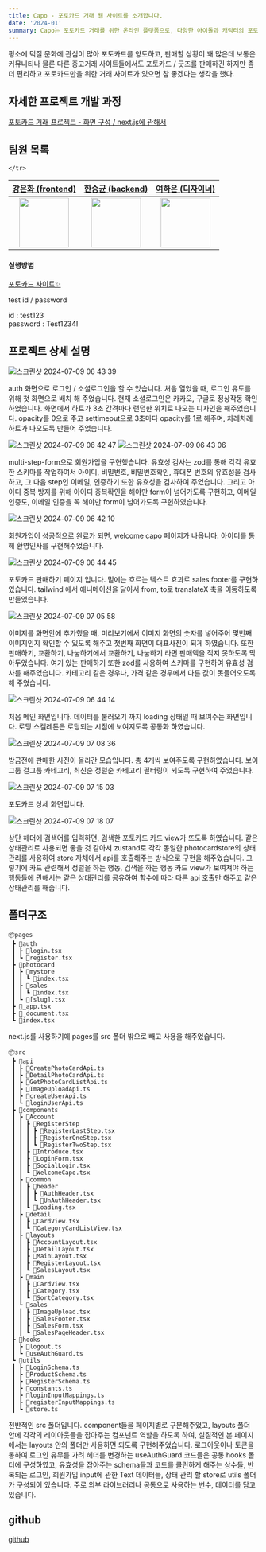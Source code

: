 ```yaml
---
title: Capo - 포토카드 거래 웹 사이트를 소개합니다.
date: '2024-01'
summary: Capo는 포토카드 거래를 위한 온라인 플랫폼으로, 다양한 아이돌과 캐릭터의 포토카드를 손쉽게 거래할 수 있도록 안전한 거래환경을 제공하는 거래 웹 사이트 입니다.
---
```


평소에 덕질 문화에 관심이 많아 포토카드를 양도하고, 판매할 상황이 꽤 많은데 보통은 커뮤니티나 물론 다른 중고거래 사이트들에서도 포토카드 / 굿즈를 판매하긴 하지만 좀 더 편리하고 포토카드만을 위한 거래 사이트가 있으면 참 좋겠다는 생각을 했다.

## 자세한 프로젝트 개발 과정

[포토카드 거래 프로젝트 - 화면 구성 / next.js에 관해서](https://coding-god-life.tistory.com/94)

## 팀원 목록

<table>
  <thead>
    <tr>
      <th align="center">
        <b>
          <a href="https://github.com/murramge">강은화 (frontend)</a>
        </b>
      </th>
      <th align="center">
        <b>
          <a href="https://github.com/hanseu9839">한승균 (backend) </a>
        </b>
      </th>
      <th align="center">
        <b>
          <a href="/capo/intro">여하은 (디자이너)</a>
        </b>
      </th>
    </tr>
  </thead>
  <tbody>
    <tr>
      <td align="center">
        <a href="https://github.com/murramge">
          <img src="https://avatars.githubusercontent.com/u/60298173?v=4" width="100px" />
        </a>
      </td>
      <td align="center">
        <a href="https://github.com/hanseu9839">
          <img src="https://avatars.githubusercontent.com/u/74501208?v=4" width="100px" />
        </a>
      </td>
      <td align="center">
        <a href="/blog/capo/intro">
          <img src="https://avatars.githubusercontent.com/u/74501208?v=4" width="100px" />
        </a>
      </td>

    </tr>

  </tbody>
</table>

#### 실행방법

[포토카드 사이트✨](https://photocard.site/)

test id / password

<div>id : test123</div>
<div>password : Test1234!</div>

## 프로젝트 상세 설명

![스크린샷 2024-07-09 06 43 39](https://github.com/murramge/capo_project_front/assets/60298173/6e61720e-a7fa-45d7-a710-b95367f43e80)

auth 화면으로 로그인 / 소셜로그인을 할 수 있습니다. 처음 열었을 때, 로그인 유도를 위해 첫 화면으로 배치 해 주었습니다.
현재 소셜로그인은 카카오, 구글로 정상작동 확인하였습니다.
화면에서 하트가 3초 간격마다 랜덤한 위치로 나오는 디자인을 해주었습니다. opacity를 0으로 주고 settimeout으로 3초마다 opacity를 1로 해주며, 차례차례 하트가 나오도록 만들어 주었습니다.

![스크린샷 2024-07-09 06 42 47](https://github.com/murramge/capo_project_front/assets/60298173/14146e48-1d3c-4305-8980-6e5a50db59b1)
![스크린샷 2024-07-09 06 43 06](https://github.com/murramge/capo_project_front/assets/60298173/8f701923-f075-4080-b872-4e5a1753748c)

multi-step-form으로 회원가입을 구현했습니다. 유효성 검사는 zod를 통해 각각 유효한 스키마를 작업하여서 아이디, 비밀번호, 비밀번호확인, 휴대폰 번호의 유효성을 검사하고, 그 다음 step인 이메일, 인증하기 또한 유효성을 검사하여 주었습니다.
그리고 아이디 중복 방지를 위해 아이디 중복확인을 해야만 form이 넘어가도록 구현하고, 이메일 인증도, 이메일 인증을 꼭 해야만 form이 넘어가도록 구현하였습니다.

![스크린샷 2024-07-09 06 42 10](https://github.com/murramge/capo_project_front/assets/60298173/a6e45393-3afd-4751-b663-f6962302563a)

회원가입이 성공적으로 완료가 되면, welcome capo 페이지가 나옵니다. 아이디를 통해 환영인사를 구현해주었습니다.

![스크린샷 2024-07-09 06 44 45](https://github.com/murramge/capo_project_front/assets/60298173/178896e6-a134-45fa-b45f-4b7e84508dd4)

포토카드 판매하기 페이지 입니다. 밑에는 흐르는 텍스트 효과로 sales footer를 구현하였습니다. tailwind 에서 애니메이션을 달아서 from, to로 translateX 축을 이동하도록 만들었습니다.

![스크린샷 2024-07-09 07 05 58](https://github.com/murramge/capo_project_front/assets/60298173/0f990a37-b731-49f7-aaf0-d30e83a8100c)

이미지를 화면안에 추가했을 때, 미리보기에서 이미지 화면의 숫자를 넣어주어 몇번째 이미지인지 확인할 수 있도록 해주고 첫번째 화면이 대표사진이 되게 하였습니다.
또한 판매하기, 교환하기, 나눔하기에서 교환하기, 나눔하기 라면 판매액을 적지 못하도록 막아두었습니다. 여기 있는 판매하기 또한 zod를 사용하여 스키마를 구현하여 유효성 검사를 해주었습니다. 카테고리 같은 경우나, 가격 같은 경우에서 다른 값이 못들어오도록 해 주었습니다.

![스크린샷 2024-07-09 06 44 14](https://github.com/murramge/capo_project_front/assets/60298173/40ffe63e-1815-468f-80b3-00c748629187)

처음 메인 화면입니다. 데이터를 불러오기 까지 loading 상태일 때 보여주는 화면입니다. 로딩 스켈레톤은 로딩되는 시점에 보여지도록 공통화 하였습니다.

![스크린샷 2024-07-09 07 08 36](https://github.com/murramge/capo_project_front/assets/60298173/7b7ddb86-52f5-49ce-915f-806231971b99)

방금전에 판매한 사진이 올라간 모습입니다. 총 4개씩 보여주도록 구현하였습니다. 보이그룹 걸그룹 카테고리, 최신순 정렬순 카테고리 필터링이 되도록 구현하여 주었습니다.

![스크린샷 2024-07-09 07 15 03](https://github.com/murramge/capo_project_front/assets/60298173/4312d16b-f92d-4b83-8f28-f3cb0ac6ec58)

포토카드 상세 화면입니다.

![스크린샷 2024-07-09 07 18 07](https://github.com/murramge/capo_project_front/assets/60298173/c9c69f67-8eda-47ca-a32e-f19b537841f0)

상단 헤더에 검색어를 입력하면, 검색한 포토카드 카드 view가 뜨도록 하였습니다. 같은 상태관리로 사용되면 좋을 것 같아서 zustand로 각각 동일한 photocardstore의 상태관리를 사용하여 store 자체에서 api를 호출해주는 방식으로 구현을 해주었습니다. 그렇기에 카드 관련해서 정렬을 하는 행동, 검색을 하는 행동 카드 view가 보여져야 하는 행동들에 관해서는 같은 상태관리를 공유하여 함수에 따라 다른 api 호출만 해주고 같은 상태관리를 해줍니다.

## 폴더구조

```
📦pages
 ┣ 📂auth
 ┃ ┣ 📜login.tsx
 ┃ ┗ 📜register.tsx
 ┣ 📂photocard
 ┃ ┣ 📂mystore
 ┃ ┃ ┗ 📜index.tsx
 ┃ ┣ 📂sales
 ┃ ┃ ┗ 📜index.tsx
 ┃ ┗ 📜[slug].tsx
 ┣ 📜_app.tsx
 ┣ 📜_document.tsx
 ┗ 📜index.tsx
```

next.js를 사용하기에 pages를 src 폴더 밖으로 빼고 사용을 해주었습니다.

```
📦src
 ┣ 📂api
 ┃ ┣ 📜CreatePhotoCardApi.ts
 ┃ ┣ 📜DetailPhotoCardApi.ts
 ┃ ┣ 📜GetPhotoCardListApi.ts
 ┃ ┣ 📜ImageUploadApi.ts
 ┃ ┣ 📜createUserApi.ts
 ┃ ┗ 📜loginUserApi.ts
 ┣ 📂components
 ┃ ┣ 📂Account
 ┃ ┃ ┣ 📂RegisterStep
 ┃ ┃ ┃ ┣ 📜RegisterLastStep.tsx
 ┃ ┃ ┃ ┣ 📜RegisterOneStep.tsx
 ┃ ┃ ┃ ┗ 📜RegisterTwoStep.tsx
 ┃ ┃ ┣ 📜Introduce.tsx
 ┃ ┃ ┣ 📜LoginForm.tsx
 ┃ ┃ ┣ 📜SocialLogin.tsx
 ┃ ┃ ┗ 📜WelcomeCapo.tsx
 ┃ ┣ 📂common
 ┃ ┃ ┣ 📂header
 ┃ ┃ ┃ ┣ 📜AuthHeader.tsx
 ┃ ┃ ┃ ┗ 📜UnAuthHeader.tsx
 ┃ ┃ ┗ 📜Loading.tsx
 ┃ ┣ 📂detail
 ┃ ┃ ┣ 📜CardView.tsx
 ┃ ┃ ┗ 📜CategoryCardListView.tsx
 ┃ ┣ 📂layouts
 ┃ ┃ ┣ 📜AccountLayout.tsx
 ┃ ┃ ┣ 📜DetailLayout.tsx
 ┃ ┃ ┣ 📜MainLayout.tsx
 ┃ ┃ ┣ 📜RegisterLayout.tsx
 ┃ ┃ ┗ 📜SalesLayout.tsx
 ┃ ┣ 📂main
 ┃ ┃ ┣ 📜CardView.tsx
 ┃ ┃ ┣ 📜Category.tsx
 ┃ ┃ ┗ 📜SortCategory.tsx
 ┃ ┗ 📂sales
 ┃ ┃ ┣ 📜ImageUpload.tsx
 ┃ ┃ ┣ 📜SalesFooter.tsx
 ┃ ┃ ┣ 📜SalesForm.tsx
 ┃ ┃ ┗ 📜SalesPageHeader.tsx
 ┣ 📂hooks
 ┃ ┣ 📜logout.ts
 ┃ ┗ 📜useAuthGuard.ts
 ┗ 📂utils
 ┃ ┣ 📜LoginSchema.ts
 ┃ ┣ 📜ProductSchema.ts
 ┃ ┣ 📜RegisterSchema.ts
 ┃ ┣ 📜constants.ts
 ┃ ┣ 📜loginInputMappings.ts
 ┃ ┣ 📜registerInputMappings.ts
 ┃ ┗ 📜store.ts
```

전반적인 src 폴더입니다. component들을 페이지별로 구분해주었고, layouts 폴더 안에 각각의 레이아웃들을 잡아주는 컴포넌트 역할을 하도록 하여, 실질적인 본 페이지에서는 layouts 안의 폴더만 사용하면 되도록 구현해주었습니다.
로그아웃이나 토큰을 통하여 로그인 유무를 가려 헤더를 변경하는 useAuthGuard 코드들은 공통 hooks 폴더에 구성하였고, 유효성을 잡아주는 schema들과 코드를 클린하게 해주는 상수들, 반복되는 로그인, 회원가입 input에 관한 Text 데이터들, 상태 관리 할 store로 utils 폴더가 구성되어 있습니다. 주로 외부 라이브러리나 공통으로 사용하는 변수, 데이터를 담고 있습니다.

## github

[github](https://github.com/murramge/capo_project_front/)
